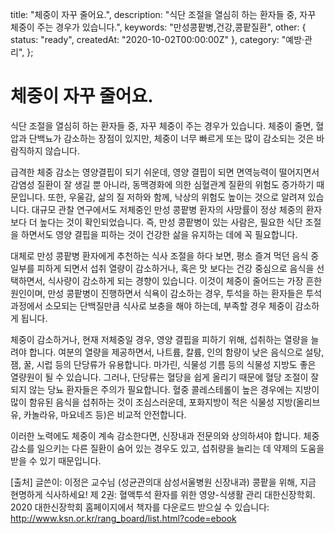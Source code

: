   title: "체중이 자꾸 줄어요.",
  description: "식단 조절을 열심히 하는 환자들 중, 자꾸 체중이 주는 경우가 있습니다.",
  keywords: "만성콩팥병,건강,콩팥질환",
  other: { status: "ready", createdAt: "2020-10-02T00:00:00Z" },
  category: "예방·관리",
};

# 체중이 자꾸 줄어요.

식단 조절을 열심히 하는 환자들 중, 자꾸 체중이 주는 경우가 있습니다.
체중이 줄면, 혈압과 단백뇨가 감소하는 장점이 있지만, 체중이 너무 빠르게 또는 많이 감소되는 것은 바람직하지 않습니다.

급격한 체중 감소는 영양결핍이 되기 쉬운데, 영양 결핍이 되면 면역능력이 떨어지면서 감염성 질환이 잘 생길 뿐 아니라, 동맥경화에 의한 심혈관계 질환의 위험도 증가하기 때문입니다.
또한, 우울감, 삶의 질 저하와 함께, 낙상의 위험도 높이는 것으로 알려져 있습니다. 대규모 관찰 연구에서도 저체중인 만성 콩팥병 환자의 사망률이 정상 체중의 환자보다 더 높다는 것이 확인되었습니다.
즉, 만성 콩팥병이 있는 사람은, 필요한 식단 조절을 하면서도 영양 결핍을 피하는 것이 건강한 삶을 유지하는 데에 꼭 필요합니다.

대체로 만성 콩팥병 환자에게 추천하는 식사 조절을 하다 보면, 평소 즐겨 먹던 음식 중 일부를 피하게 되면서 섭취 열량이 감소하거나, 혹은 맛 보다는 건강 중심으로 음식을 선택하면서, 식사량이 감소하게 되는 경향이 있습니다.
이것이 체중이 줄어드는 가장 흔한 원인이며, 만성 콩팥병이 진행하면서 식욕이 감소하는 경우, 투석을 하는 환자들은 투석 과정에서 소모되는 단백질만큼 식사로 보충을 해야 하는데, 부족할 경우 체중이 감소하게 됩니다.

체중이 감소하거나, 현재 저체중일 경우, 영양 결핍을 피하기 위해, 섭취하는 열량을 늘려야 합니다. 여분의 열량을 제공하면서, 나트륨, 칼륨, 인의 함량이 낮은 음식으로 설탕, 잼, 꿀, 시럽 등의 단당류가 유용합니다. 마가린, 식물성 기름 등의 식물성 지방도 좋은 열량원이 될 수 있습니다. 그러나, 단당류는 혈당을 쉽게 올리기 때문에 혈당 조절이 잘 되지 않는 당뇨 환자들은 주의가 필요합니다. 혈중 콜레스테롤이 높은 경우에는 지방이 많이 함유된 음식을 섭취하는 것이 조심스러운데, 포화지방이 적은 식물성 지방(올리브유, 카놀라유, 마요네즈 등)은 비교적 안전합니다.

이러한 노력에도 체중이 계속 감소한다면, 신장내과 전문의와 상의하셔야 합니다. 체중 감소를 일으키는 다른 질환이 숨어 있는 경우도 있고, 섭취량을 늘리는 데 약제의 도움을 받을 수 있기 때문입니다.

[출처] 글쓴이: 이정은 교수님 (성균관의대 삼성서울병원 신장내과)
콩팥을 위해, 지금 현명하게 식사하세요!
제 2권: 혈액투석 환자를 위한 영양-식생활 관리
대한신장학회. 2020
대한신장학회 홈페이지에서 책자를 다운로드 받으실 수 있습니다: http://www.ksn.or.kr/rang_board/list.html?code=ebook
